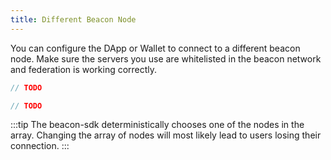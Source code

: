 ```yaml
---
title: Different Beacon Node
---
```


You can configure the DApp or Wallet to connect to a different beacon node.
Make sure the servers you use are whitelisted in the beacon network and federation is working correctly.

<!-- embedme different-node.beacon.ts -->

```ts
// TODO
```

<!-- embedme different-node.taquito.ts -->

```ts
// TODO
```

:::tip
The beacon-sdk deterministically chooses one of the nodes in the array. Changing the array of nodes will most likely lead to users losing their connection.
:::
